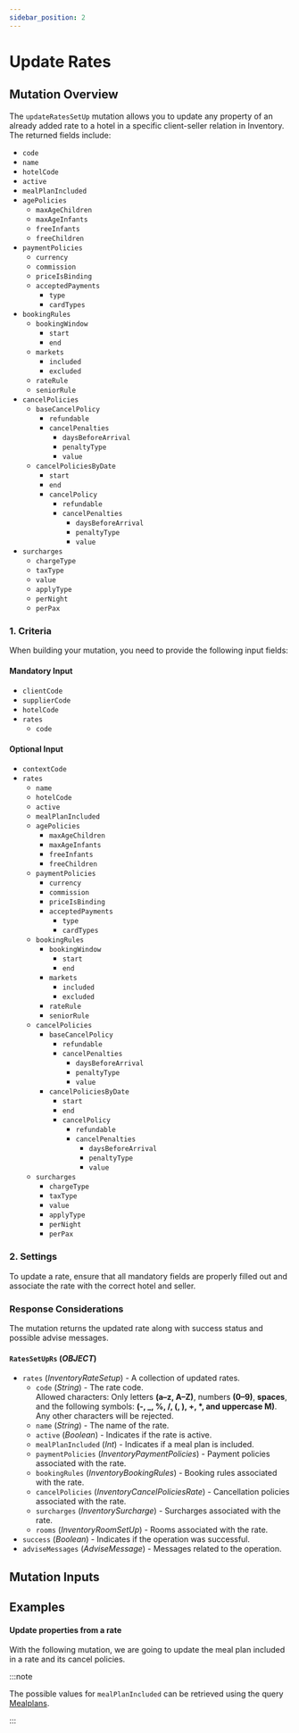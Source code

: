 ```yaml
---
sidebar_position: 2
---
```



# Update Rates

## Mutation Overview

The `updateRatesSetUp` mutation allows you to update any property of an already added rate to a hotel in a specific client-seller relation in Inventory. The returned fields include:

* `code`
* `name`
* `hotelCode`
* `active`
* `mealPlanIncluded`
* `agePolicies`
  * `maxAgeChildren`
  * `maxAgeInfants`
  * `freeInfants`
  * `freeChildren`
* `paymentPolicies`
  * `currency`
  * `commission`
  * `priceIsBinding`
  * `acceptedPayments`
    * `type`
    * `cardTypes`
* `bookingRules`
  * `bookingWindow`
    * `start`
    * `end`
  * `markets`
    * `included`
    * `excluded`
  * `rateRule`
  * `seniorRule`
* `cancelPolicies`
  * `baseCancelPolicy`
    * `refundable`
    * `cancelPenalties`
      * `daysBeforeArrival`
      * `penaltyType`
      * `value`
  * `cancelPoliciesByDate`
    * `start`
    * `end`
    * `cancelPolicy`
      * `refundable`
      * `cancelPenalties`
        * `daysBeforeArrival`
        * `penaltyType`
        * `value`
* `surcharges`
  * `chargeType`
  * `taxType`
  * `value`
  * `applyType`
  * `perNight`
  * `perPax`

### 1. Criteria

When building your mutation, you need to provide the following input fields:

#### Mandatory Input
* `clientCode`
* `supplierCode`
* `hotelCode`
* `rates`
  * `code`

#### Optional Input
* `contextCode`
* `rates`
  * `name`
  * `hotelCode`
  * `active`
  * `mealPlanIncluded`
  * `agePolicies`
    * `maxAgeChildren`
    * `maxAgeInfants`
    * `freeInfants`
    * `freeChildren`
  * `paymentPolicies`
    * `currency`
    * `commission`
    * `priceIsBinding`
    * `acceptedPayments`
      * `type`
      * `cardTypes`
  * `bookingRules`
    * `bookingWindow`
      * `start`
      * `end`
    * `markets`
      * `included`
      * `excluded`
    * `rateRule`
    * `seniorRule`
  * `cancelPolicies`
    * `baseCancelPolicy`
      * `refundable`
      * `cancelPenalties`
        * `daysBeforeArrival`
        * `penaltyType`
        * `value`
    * `cancelPoliciesByDate`
      * `start`
      * `end`
      * `cancelPolicy`
        * `refundable`
        * `cancelPenalties`
          * `daysBeforeArrival`
          * `penaltyType`
          * `value`
  * `surcharges`
    * `chargeType`
    * `taxType`
    * `value`
    * `applyType`
    * `perNight`
    * `perPax`

### 2. Settings

To update a rate, ensure that all mandatory fields are properly filled out and associate the rate with the correct hotel and seller.

### Response Considerations

The mutation returns the updated rate along with success status and possible advise messages.

#### `RatesSetUpRs` (*OBJECT*)
* `rates` (*InventoryRateSetup*) - A collection of updated rates.
  * `code` (*String*) - The rate code.  
  Allowed characters: Only letters **(a–z, A–Z)**, numbers **(0–9)**, **spaces**, and the following symbols: **(-, _, %, /, (, ), +, *, and uppercase M)**. Any other characters will be rejected. 
  * `name` (*String*) - The name of the rate.
  * `active` (*Boolean*) - Indicates if the rate is active.
  * `mealPlanIncluded` (*Int*) - Indicates if a meal plan is included.
  * `paymentPolicies` (*InventoryPaymentPolicies*) - Payment policies associated with the rate.
  * `bookingRules` (*InventoryBookingRules*) - Booking rules associated with the rate.
  * `cancelPolicies` (*InventoryCancelPoliciesRate*) - Cancellation policies associated with the rate.
  * `surcharges` (*InventorySurcharge*) - Surcharges associated with the rate.
  * `rooms` (*InventoryRoomSetUp*) - Rooms associated with the rate.
* `success` (*Boolean*) - Indicates if the operation was successful.
* `adviseMessages` (*AdviseMessage*) - Messages related to the operation.





## Mutation Inputs

<InventoryRateSetupUpdateInput />


## Examples

#### Update properties from a rate

With the following mutation, we are going to update the meal plan included in a rate and its cancel policies.

:::note

The possible values for `mealPlanIncluded` can be retrieved using the query [Mealplans](../../static-data/mealplans).

:::

<GraphqlSample query={updateRatesSetUpMutation} variables={updateRatesSetUpVariables} />